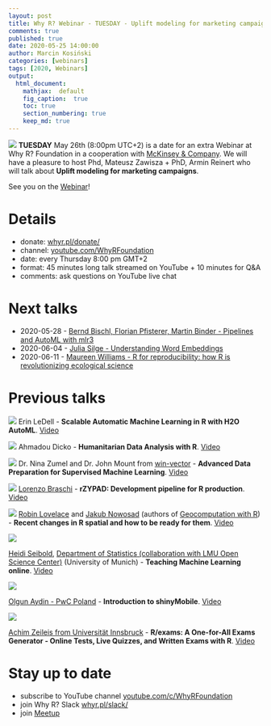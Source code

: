```yaml
---
layout: post
title: Why R? Webinar - TUESDAY - Uplift modeling for marketing campaigns
comments: true
published: true
date: 2020-05-25 14:00:00
author: Marcin Kosiński
categories: [webinars]
tags: [2020, Webinars]
output:
  html_document:
    mathjax:  default
    fig_caption:  true
    toc: true
    section_numbering: true
    keep_md: true
---
```


<img src="/images/fulls/webinars/mck.jpg" class="fit image"> **TUESDAY** May 26th (8:00pm UTC+2) is a date for an extra Webinar at Why R? Foundation in a cooperation with [McKinsey & Company](https://www.mckinsey.com/pl). We will have a pleasure to host Phd, Mateusz Zawisza +  PhD, Armin Reinert who will talk about **Uplift modeling for marketing campaigns**.

See you on the [Webinar](https://www.meetup.com/Spotkania-Entuzjastow-R-Warsaw-R-Users-Group-Meetup/events/270506190/)!

# Details

- donate: [whyr.pl/donate/](https://whyr.pl/donate/)
- channel: [youtube.com/WhyRFoundation](https://www.youtube.com/c/WhyRFoundation)
- date: every Thursday 8:00 pm GMT+2
- format: 45 minutes long talk streamed on YouTube + 10 minutes for Q&A 
- comments: ask questions on YouTube live chat

# Next talks

- 2020-05-28 - [Bernd Bischl, Florian Pfisterer, Martin Binder - Pipelines and AutoML with mlr3](https://www.meetup.com/Spotkania-Entuzjastow-R-Warsaw-R-Users-Group-Meetup/events/270316329)
- 2020-06-04 - [Julia Silge - Understanding Word Embeddings](https://www.meetup.com/Spotkania-Entuzjastow-R-Warsaw-R-Users-Group-Meetup/events/270606680/)
- 2020-06-11 - [Maureen Williams - R for reproducibility: how R is revolutionizing ecological science](https://www.meetup.com/Spotkania-Entuzjastow-R-Warsaw-R-Users-Group-Meetup/events/270606861)

# Previous talks

<img src="/images/fulls/webinars/erin.jpg" class="fit image"> Erin LeDell - **Scalable Automatic Machine Learning in R with H2O AutoML**. [Video](https://www.youtube.com/watch?v=DjzKTeIIxOY)

<img src="/images/fulls/webinars/dicko.jpg" class="fit image"> Ahmadou Dicko - **Humanitarian Data Analysis with R**. [Video](https://www.youtube.com/watch?v=V3UX9ml0o6o)

<img src="/images/fulls/webinars/nina.jpg" class="fit image"> Dr. Nina Zumel and Dr. John Mount from [win-vector](http://www.win-vector.com/) - **Advanced Data Preparation for Supervised Machine Learning**. [Video](https://youtu.be/sniHkkrAsOc)

<img src="/images/fulls/webinars/lorenzo.jpg" class="fit image"> [Lorenzo Braschi]() - **rZYPAD: Development pipeline for R production**. [Video](https://youtu.be/YyG8E1DdhX0)

<img src="/images/fulls/webinars/spatial.jpg" class="fit image"> [Robin Lovelace](https://twitter.com/robinlovelace) and [Jakub Nowosad](https://twitter.com/jakub_nowosad) (authors of [Geocomputation with R](https://geocompr.robinlovelace.net/)) - **Recent changes in R spatial and how to be ready for them**. [Video](https://youtu.be/Va0STgco7-4)

<img src="/images/fulls/webinars/heidi.jpg" class="fit image">

[Heidi Seibold](https://www.researchgate.net/profile/Heidi_Seibold), [Department of Statistics (collaboration with LMU Open Science Center)](https://statsatlmu.tumblr.com/) (University of Munich) - **Teaching Machine Learning online**. [Video](https://www.youtube.com/watch?v=jPQJTVa-GsQ)

<img src="/images/fulls/webinars/olgun.jpg" class="fit image">

[Olgun Aydin - PwC Poland](https://www.linkedin.com/in/olgun-aydin/) - **Introduction to shinyMobile**. [Video](https://www.youtube.com/watch?v=TJsu0S9_WY4)

<img src="/images/fulls/webinars/achim.jpg" class="fit image">

[Achim Zeileis from Universität Innsbruck](https://eeecon.uibk.ac.at/~zeileis/) - **R/exams: A One-for-All Exams Generator - Online Tests, Live Quizzes, and Written Exams with R**. [Video](https://www.youtube.com/watch?v=PnyCR7q4P4Q)


# Stay up to date

- subscribe to YouTube channel [youtube.com/c/WhyRFoundation](https://www.youtube.com/c/WhyRFoundation)
- join Why R? Slack [whyr.pl/slack/](http://whyr.pl/slack/)
- join [Meetup](https://www.meetup.com/Spotkania-Entuzjastow-R-Warsaw-R-Users-Group-Meetup/events/269589118/)
